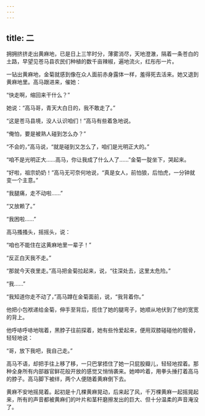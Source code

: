 ```yaml
---
---
---
```

title: 二
---




拥拥挤挤走出黄麻地，已是日上三竿时分，薄雾消尽，天地澄澈，隔着一条苍白的土路，早望见苍马县农民们种植的数千亩辣椒，遍地流火，红彤彤一片。

一钻出黄麻地，金菊就感到像在众人面前赤身露体一样，羞得死去活来。她又退到黄麻地里。高马跟进来，催她：

“快走啊，缩回来干什么？”

她说：“高马哥，青天大白日的，我不敢走了。”

“这是苍马县境，没人认识咱们！”高马有些着急地说。

“俺怕，要是被熟人碰到怎么办？”

“不会的，”高马说，“就是碰到又怎么了，咱们是光明正大的。”

“咱不是光明正大……高马，你让我成了什么人了……”金菊一腚坐下，哭起来。

“好啦，祖宗奶奶！”高马无可奈何地说，“真是女人，前怕狼，后怕虎，一分钟就变一个主意。”

“我腿痛，走不动啦……”

“又放赖了。”

“我困啦……”

高马搔搔头，摇摇头，说：

“咱也不能住在这黄麻地里一辈子！”

“反正白天我不走。”

“那就今天夜里走。”高马把金菊拉起来，说，“往深处去，这里太危险。”

“我……”

“我知道你走不动了，”高马蹲在金菊面前，说，“我背着你。”

他把小包袱递给金菊，伸手至背后，揽住了她的腿弯子，她顺从地伏到了他的宽宽的背上。

他呼哧呼哧地喘着，黑脖子往前探着，她有些怜爱起来，便用双膝碰碰他的髋骨，轻轻地说：

“哥，放下我吧，我自己走。”

高马不语，却把手往上移了移，一只巴掌捂住了她一只屁股瓣儿，轻轻地捏着。那种全身所有内部器官鲜花般开放的感觉又悄悄袭来。她呻吟着，用拳头捶打着高马的脖子。高马脚下被绊，两个人便随着黄麻倒下去。

黄麻不安地摇晃着。起初是十几棵黄麻晃动，后来起了风，千万棵黄麻一起摇晃起来，所有的声音都被黄麻们的叶片和茎秆磨擦发出的巨大、但十分温柔的声音淹没了。